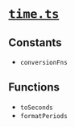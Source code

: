# [`time.ts`](https://github.com/HausDAO/daohaus-monorepo/blob/develop/libs/common-utilities/src/utils/time.ts)

## Constants

- `conversionFns`

## Functions

- `toSeconds`
- `formatPeriods`

